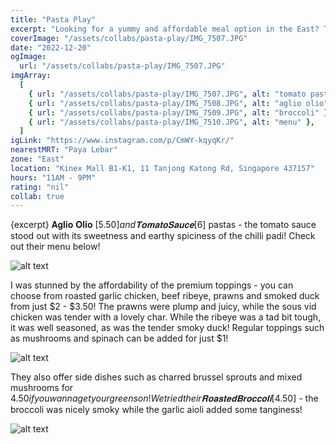```yaml
---
title: "Pasta Play"
excerpt: "Looking for a yummy and affordable meal option in the East? Then you gotta check out the DIY pastas from Pasta Play! We tried their"
coverImage: "/assets/collabs/pasta-play/IMG_7507.JPG"
date: "2022-12-20"
ogImage:
  url: "/assets/collabs/pasta-play/IMG_7507.JPG"
imgArray:
  [
    { url: "/assets/collabs/pasta-play/IMG_7507.JPG", alt: "tomato pasta" },
    { url: "/assets/collabs/pasta-play/IMG_7508.JPG", alt: "aglio olio" },
    { url: "/assets/collabs/pasta-play/IMG_7509.JPG", alt: "broccoli" },
    { url: "/assets/collabs/pasta-play/IMG_7510.JPG", alt: "menu" },
  ]
igLink: "https://www.instagram.com/p/CmWY-kqyqKr/"
nearestMRT: "Paya Lebar"
zone: "East"
location: "Kinex Mall B1-K1, 11 Tanjong Katong Rd, Singapore 437157"
hours: "11AM - 9PM"
rating: "nil"
collab: true
---
```


{excerpt} 𝐀𝐠𝐥𝐢𝐨 𝐎𝐥𝐢𝐨 [$5.50] and 𝐓𝐨𝐦𝐚𝐭𝐨 𝐒𝐚𝐮𝐜𝐞 [$6] pastas - the tomato sauce stood out with its sweetness and earthy spiciness of the chilli padi! Check out their menu below!

![alt text](/assets/collabs/pasta-play/IMG_7510.JPG)

I was stunned by the affordability of the premium toppings - you can choose from roasted garlic chicken, beef ribeye, prawns and smoked duck from just $2 - $3.50! The prawns were plump and juicy, while the sous vid chicken was tender with a lovely char. While the ribeye was a tad bit tough, it was well seasoned, as was the tender smoky duck! Regular toppings such as mushrooms and spinach can be added for just $1!

![alt text](/assets/collabs/pasta-play/IMG_7508.JPG)

They also offer side dishes such as charred brussel sprouts and mixed mushrooms for
$4.50 if you wanna get your greens on! We tried their 𝐑𝐨𝐚𝐬𝐭𝐞𝐝 𝐁𝐫𝐨𝐜𝐜𝐨𝐥𝐢 [$4.50] - the broccoli was nicely smoky while the garlic aioli added some tanginess! 

![alt text](/assets/collabs/pasta-play/IMG_7509.JPG)
